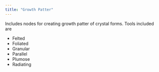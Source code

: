 ```yaml
---
title: "Growth Patter"
---
```


Includes nodes for creating growth patter of  crystal forms. Tools included are

-   Felted    
-   Foliated
-   Granular
-   Parallel
-   Plumose
-   Radiating
